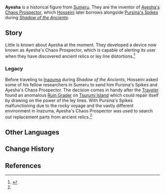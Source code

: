 {{Meta
<!-- Remove this template after adding the missing info -->
|missing_NPC_profile  = yes
}}
{{Character Infobox
|type             = Mentioned
|image            = <!--NPC Ayesha.png-->
|region           = Sumeru

|affiliation      = Sumeru Akademiya
|title            = 
}}
'''Ayesha''' is a historical figure from [[Sumeru]]. They are the inventor of [[Ayesha's Chaos Prospector]], which [[Hosseini]] later borrows alongside [[Pursina's Spikes]] during ''[[Shadow of the Ancients]]''.

==Story==
{{Quote|We know more than we can say.|Ayesha|[[Bimarstan's Proverb Column]]}}
Little is known about Ayesha at the moment. They developed a device now known as Ayesha's Chaos Prospector, which is capable of alerting its user when they have discovered ancient relics or ley line distortions.<ref name="JoT">{{Ref/Quest|Journey to Tsurumi}}</ref>

===Legacy===
Before traveling to [[Inazuma]] during ''Shadow of the Ancients'', Hosseini asked some of his fellow researchers in Sumeru to send him Pursina's Spikes and Ayesha's Chaos Prospector. The decision comes in handy after the [[Traveler]] found an anomalous [[Ruin Grader]] on [[Tsurumi Island]] which could repair itself by drawing on the power of the ley lines. With Pursina's Spikes malfunctioning due to the rocky voyage and the vastly different environment in Inazuma, Ayesha's Chaos Prospector was used to search out replacement parts from ancient relics.<ref name="JoT" />

==Other Languages==
{{Other Languages|default_hidden = 1
|en      = Ayesha
|zhs     = 阿叶夏
|zhs_rm  = Āyèxià
|zht     = 阿叶夏
|zht_rm  = Āyèxià
|ja      = アイシャ
|ko      = 아에샤
|es      = Ayesha
|fr      = Ayesha
|ru      = Айеша
|th      = Ayesha
|vi      = Ayesha
|de      = Ayesha
|id      = Ayesha
|pt      = Ayesha
|tr      = Ayesha
|it      = Ayesha
}}

==Change History==
{{Change History|introduced=2.2}}

==References==
{{Reflist}}